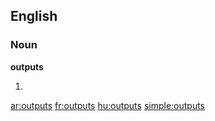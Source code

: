 ==English==

===Noun===
'''outputs'''

# {{plural of|[[output]]}}

[[ar:outputs]]
[[fr:outputs]]
[[hu:outputs]]
[[simple:outputs]]
